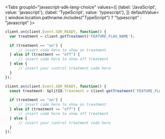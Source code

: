 
<Tabs
  groupId="javascript-sdk-lang-choice"
  values={[
    {label: 'JavaScript', value: 'javascript'},
    {label: 'TypeScript', value: 'typescript'},
  ]} defaultValue={ window.location.pathname.includes("TypeScript") ? "typescript" : "javascript" }>
  <TabItem value="javascript">

```javascript
client.on(client.Event.SDK_READY, function() {
  var treatment = client.getTreatment('FEATURE_FLAG_NAME');
 
  if (treatment == "on") {
      // insert code here to show on treatment
  } else if (treatment == "off") {
      // insert code here to show off treatment
  } else {
      // insert your control treatment code here
  }
});
```

  </TabItem>
  <TabItem value="typescript">

```typescript
client.on(client.Event.SDK_READY, function() {
  const treatment: SplitIO.Treatment = client.getTreatment('FEATURE_FLAG_NAME');
 
  if (treatment == "on") {
      // insert code here to show on treatment
  } else if (treatment == "off") {
      // insert code here to show off treatment
  } else {
      // insert your control treatment code here
  }
});
```

  </TabItem>
</Tabs>